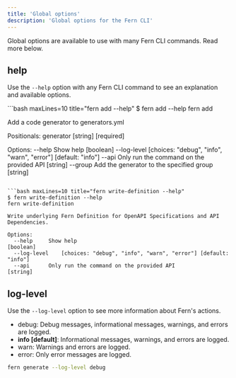```yaml
---
title: 'Global options'
description: 'Global options for the Fern CLI'
---
```


Global options are available to use with many Fern CLI commands. Read more below.

## help

Use the `--help` option with any Fern CLI command to see an explanation and available options. 

<CodeBlocks>
```bash maxLines=10 title="fern add --help"
$ fern add --help
fern add <generator>

Add a code generator to generators.yml

Positionals:
  generator                                                [string] [required]

Options:
  --help     Show help                                               [boolean]
  --log-level    [choices: "debug", "info", "warn", "error"] [default: "info"]
  --api      Only run the command on the provided API                 [string]
  --group    Add the generator to the specified group                 [string]
```

```bash maxLines=10 title="fern write-definition --help"
$ fern write-definition --help
fern write-definition

Write underlying Fern Definition for OpenAPI Specifications and API Dependencies.

Options:
  --help     Show help                                               [boolean]
  --log-level    [choices: "debug", "info", "warn", "error"] [default: "info"]
  --api      Only run the command on the provided API                 [string]
```
</CodeBlocks>

## log-level

Use the `--log-level` option to see more information about Fern's actions.

- debug: Debug messages, informational messages, warnings, and errors are logged.
- **info [default]**: Informational messages, warnings, and errors are logged.
- warn: Warnings and errors are logged.
- error: Only error messages are logged.

```bash
fern generate --log-level debug
```
